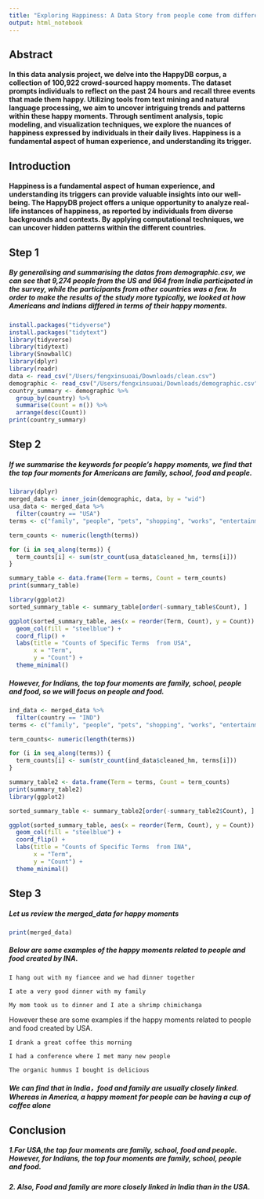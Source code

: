 ```yaml
---
title: "Exploring Happiness: A Data Story from people come from different countries"
output: html_notebook
---
```

## Abstract

#### In this data analysis project, we delve into the HappyDB corpus, a collection of 100,922 crowd-sourced happy moments. The dataset prompts individuals to reflect on the past 24 hours and recall three events that made them happy. Utilizing tools from text mining and natural language processing, we aim to uncover intriguing trends and patterns within these happy moments. Through sentiment analysis, topic modeling, and visualization techniques, we explore the nuances of happiness expressed by individuals in their daily lives. Happiness is a fundamental aspect of human experience, and understanding its trigger.

## Introduction 

#### Happiness is a fundamental aspect of human experience, and understanding its triggers can provide valuable insights into our well-being. The HappyDB project offers a unique opportunity to analyze real-life instances of happiness, as reported by individuals from diverse backgrounds and contexts. By applying computational techniques, we can uncover hidden patterns within the different countries.

## Step 1

##### By generalising and summarising the datas from demographic.csv, we can see that 9,274 people from the US and 964 from India participated in the survey, while the participants from other countries was a few. In order to make the results of the study more typically, we looked at how Americans and Indians differed in terms of their happy moments.
```r
install.packages("tidyverse")
install.packages("tidytext")
library(tidyverse)
library(tidytext)
library(SnowballC)
library(dplyr)
library(readr)
data <- read_csv("/Users/fengxinsuoai/Downloads/clean.csv")
demographic <- read_csv("/Users/fengxinsuoai/Downloads/demographic.csv")
country_summary <- demographic %>%
  group_by(country) %>%
  summarise(Count = n()) %>%
  arrange(desc(Count))
print(country_summary)
```
## Step 2

##### If we summarise the keywords for people's happy moments, we find that the top four moments for Americans are family, school, food and people.
```r
library(dplyr)
merged_data <- inner_join(demographic, data, by = "wid")
usa_data <- merged_data %>% 
  filter(country == "USA")
terms <- c("family", "people", "pets", "shopping", "works", "entertainment", "food", "exercise", "school")

term_counts <- numeric(length(terms))

for (i in seq_along(terms)) {
  term_counts[i] <- sum(str_count(usa_data$cleaned_hm, terms[i]))
}

summary_table <- data.frame(Term = terms, Count = term_counts)
print(summary_table)

library(ggplot2)
sorted_summary_table <- summary_table[order(-summary_table$Count), ]

ggplot(sorted_summary_table, aes(x = reorder(Term, Count), y = Count)) +
  geom_col(fill = "steelblue") +
  coord_flip() + 
  labs(title = "Counts of Specific Terms  from USA",
       x = "Term",
       y = "Count") +
  theme_minimal()
```
##### However, for Indians, the top four moments are family, school, people and food, so we will focus on people and food.
```r
ind_data <- merged_data %>% 
  filter(country == "IND")
terms <- c("family", "people", "pets", "shopping", "works", "entertainment", "food", "exercise", "school")

term_counts<- numeric(length(terms))

for (i in seq_along(terms)) {
  term_counts[i] <- sum(str_count(ind_data$cleaned_hm, terms[i]))
}

summary_table2 <- data.frame(Term = terms, Count = term_counts)
print(summary_table2)
library(ggplot2)

sorted_summary_table <- summary_table2[order(-summary_table2$Count), ]

ggplot(sorted_summary_table, aes(x = reorder(Term, Count), y = Count)) +
  geom_col(fill = "steelblue") +
  coord_flip() + 
  labs(title = "Counts of Specific Terms  from INA",
       x = "Term",
       y = "Count") +
  theme_minimal()


```
## Step 3

##### Let us review the merged_data for happy moments
```r
print(merged_data)
```
##### Below are some examples of the happy moments related to people and food created by INA.
```
I hang out with my fiancee and we had dinner together

I ate a very good dinner with my family

My mom took us to dinner and I ate a shrimp chimichanga
```
However these are some examples if the happy moments related to people and food created by USA.
```
I drank a great coffee this morning

I had a conference where I met many new people

The organic hummus I bought is delicious
```
##### We can find that in India，food and family are usually closely linked. Whereas in America, a happy moment for people can be having a cup of coffee alone

## Conclusion

##### 1.For USA,the top four moments are family, school, food and people. However, for Indians, the top four moments are family, school, people and food.
##### 2. Also, Food and family are more closely linked in India than in the USA.
